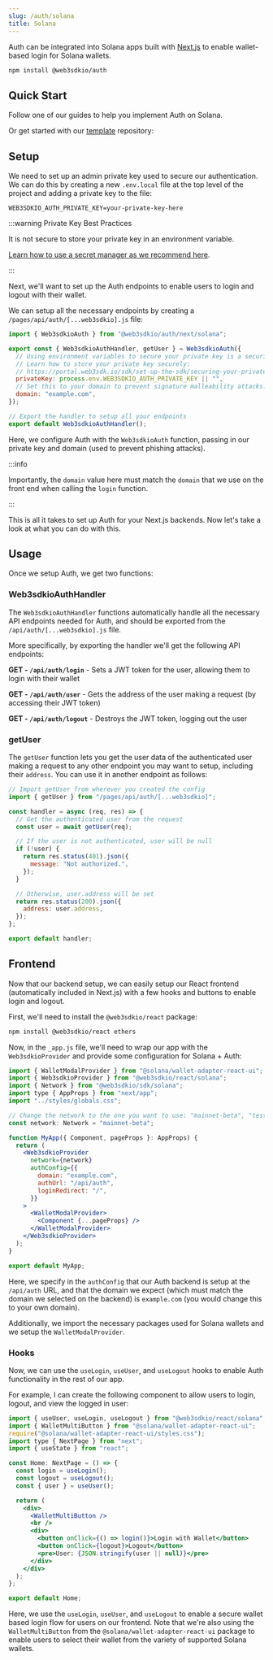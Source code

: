 ```yaml
---
slug: /auth/solana
title: Solana
---
```



Auth can be integrated into Solana apps built with [Next.js](https://nextjs.org) to enable wallet-based login for Solana wallets.

```bash npm2yarn
npm install @web3sdkio/auth
```

## Quick Start

Follow one of our guides to help you implement Auth on Solana.

<div className="row" style={{ marginBottom: 24 }}>
  <div className="col col--6" style={{ padding: 8 }}>
    <QuickstartCard
      name="Add Sign In with Solana to Your App"
      link="https://blog.web3sdk.io/guides/sign-in-with-solana-authenticate-users-with-their-phantom-wallet/"
      image="/assets/icons/education.png"
    />
  </div>
  <div className="col col--6" style={{ padding: 8 }}>
    <QuickstartCard
      name="Create An NFT Gated Website on Solana"
      link="https://blog.web3sdk.io/guides/create-an-nft-gated-site-on-solana/"
      image="/assets/icons/education.png"
    />
  </div>
</div>

Or get started with our [template](/templates) repository:

<div className="row" style={{ marginTop: 24 }}>
  <div className="col col--12" style={{ padding: 8 }}>
    <QuickstartCard
      name="Example Repo: Auth + Solana"
      link="https://github.com/web3sdkio-template/web3sdkio-auth-solana-next"
      image="/assets/languages/nextjs.png"
    />
  </div>
</div>

## Setup

We need to set up an admin private key used to secure our authentication. We can do this by creating a new `.env.local` file at the top level of the project and adding a private key to the file:

```
WEB3SDKIO_AUTH_PRIVATE_KEY=your-private-key-here
```

:::warning Private Key Best Practices

It is not secure to store your private key in an environment variable.

[Learn how to use a secret manager as we recommend here](/sdk/set-up-the-sdk/securing-your-private-key).

:::

Next, we'll want to set up the Auth endpoints to enable users to login and logout with their wallet.

We can setup all the necessary endpoints by creating a `/pages/api/auth/[...web3sdkio].js` file:

```javascript file=/pages/api/auth/[...web3sdkio].js
import { Web3sdkioAuth } from "@web3sdkio/auth/next/solana";

export const { Web3sdkioAuthHandler, getUser } = Web3sdkioAuth({
  // Using environment variables to secure your private key is a security vulnerability.
  // Learn how to store your private key securely:
  // https://portal.web3sdk.io/sdk/set-up-the-sdk/securing-your-private-key
  privateKey: process.env.WEB3SDKIO_AUTH_PRIVATE_KEY || "",
  // Set this to your domain to prevent signature malleability attacks.
  domain: "example.com",
});

// Export the handler to setup all your endpoints
export default Web3sdkioAuthHandler();
```

Here, we configure Auth with the `Web3sdkioAuth` function, passing in our private key and domain (used to prevent phishing attacks).

:::info

Importantly, the `domain` value here must match the `domain` that we use on the front end when calling the `login` function.

:::

This is all it takes to set up Auth for your Next.js backends. Now let's take a look at what you can do with this.

## Usage

Once we setup Auth, we get two functions:

### Web3sdkioAuthHandler

The `Web3sdkioAuthHandler` functions automatically handle all the necessary API endpoints needed for Auth, and should be exported from the `/api/auth/[...web3sdkio].js` file.

More specifically, by exporting the handler we'll get the following API endpoints:

**GET - `/api/auth/login`** - Sets a JWT token for the user, allowing them to login with their wallet

**GET - `/api/auth/user`** - Gets the address of the user making a request (by accessing their JWT token)

**GET - `/api/auth/logout`** - Destroys the JWT token, logging out the user

### getUser

The `getUser` function lets you get the user data of the authenticated user making a request to any other endpoint you may want to setup, including their `address`. You can use it in another endpoint as follows:

```javascript
// Import getUser from wherever you created the config
import { getUser } from "/pages/api/auth/[...web3sdkio]";

const handler = async (req, res) => {
  // Get the authenticated user from the request
  const user = await getUser(req);

  // If the user is not authenticated, user will be null
  if (!user) {
    return res.status(401).json({
      message: "Not authorized.",
    });
  }

  // Otherwise, user.address will be set
  return res.status(200).json({
    address: user.address,
  });
};

export default handler;
```

## Frontend

Now that our backend setup, we can easily setup our React frontend (automatically included in Next.js) with a few hooks and buttons to enable login and logout.

First, we'll need to install the `@web3sdkio/react` package:

```bash npm2yarn
npm install @web3sdkio/react ethers
```

Now, in the `_app.js` file, we'll need to wrap our app with the `Web3sdkioProvider` and provide some configuration for Solana + Auth:

```jsx
import { WalletModalProvider } from "@solana/wallet-adapter-react-ui";
import { Web3sdkioProvider } from "@web3sdkio/react/solana";
import { Network } from "@web3sdkio/sdk/solana";
import type { AppProps } from "next/app";
import "../styles/globals.css";

// Change the network to the one you want to use: "mainnet-beta", "testnet", "devnet", "localhost" or your own RPC endpoint
const network: Network = "mainnet-beta";

function MyApp({ Component, pageProps }: AppProps) {
  return (
    <Web3sdkioProvider
      network={network}
      authConfig={{
        domain: "example.com",
        authUrl: "/api/auth",
        loginRedirect: "/",
      }}
    >
      <WalletModalProvider>
        <Component {...pageProps} />
      </WalletModalProvider>
    </Web3sdkioProvider>
  );
}

export default MyApp;
```

Here, we specify in the `authConfig` that our Auth backend is setup at the `/api/auth` URL, and that the domain we expect (which must match the domain we selected on the backend) is `example.com` (you would change this to your own domain).

Additionally, we import the necessary packages used for Solana wallets and we setup the `WalletModalProvider`.

### Hooks

Now, we can use the `useLogin`, `useUser`, and `useLogout` hooks to enable Auth functionality in the rest of our app.

For example, I can create the following component to allow users to login, logout, and view the logged in user:

```jsx
import { useUser, useLogin, useLogout } from "@web3sdkio/react/solana";
import { WalletMultiButton } from "@solana/wallet-adapter-react-ui";
require("@solana/wallet-adapter-react-ui/styles.css");
import type { NextPage } from "next";
import { useState } from "react";

const Home: NextPage = () => {
  const login = useLogin();
  const logout = useLogout();
  const { user } = useUser();

  return (
    <div>
      <WalletMultiButton />
      <br />
      <div>
        <button onClick={() => login()}>Login with Wallet</button>
        <button onClick={logout}>Logout</button>
        <pre>User: {JSON.stringify(user || null)}</pre>
      </div>
    </div>
  );
};

export default Home;
```

Here, we use the `useLogin`, `useUser`, and `useLogout` to enable a secure wallet based login flow for users on our frontend. Note that we're also using the `WalletMultiButton` from the `@solana/wallet-adapter-react-ui` package to enable users to select their wallet from the variety of supported Solana wallets.
